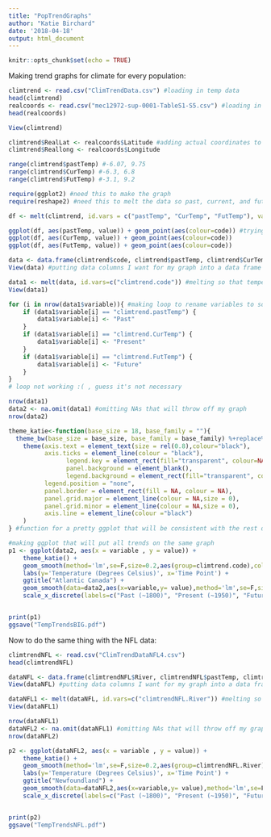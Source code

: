 ```yaml
---
title: "PopTrendGraphs"
author: "Katie Birchard"
date: '2018-04-18'
output: html_document
---
```


```r
knitr::opts_chunk$set(echo = TRUE)
```

Making trend graphs for climate for every population:

```r
climtrend <- read.csv("ClimTrendData.csv") #loading in temp data
head(climtrend)
realcoords <- read.csv("mec12972-sup-0001-TableS1-S5.csv") #loading in actual coordinates (non-rounded) in case I need them
head(realcoords)

View(climtrend)

climtrend$RealLat <- realcoords$Latitude #adding actual coordinates to dataset
climtrend$Reallong <- realcoords$Longitude

range(climtrend$pastTemp) #-6.07, 9.75
range(climtrend$CurTemp) #-6.3, 6.8
range(climtrend$FutTemp) #-3.1, 9.2

require(ggplot2) #need this to make the graph
require(reshape2) #need this to melt the data so past, current, and future temp are in the same column

df <- melt(climtrend, id.vars = c("pastTemp", "CurTemp", "FutTemp"), variable.name = "code") #trying to melt the data and failing

ggplot(df, aes(pastTemp, value)) + geom_point(aes(colour=code)) #trying to plot the data, but failing
ggplot(df, aes(CurTemp, value)) + geom_point(aes(colour=code))
ggplot(df, aes(FutTemp, value)) + geom_point(aes(colour=code))

data <- data.frame(climtrend$code, climtrend$pastTemp, climtrend$CurTemp, climtrend$FutTemp)
View(data) #putting data columns I want for my graph into a data frame

data1 <- melt(data, id.vars=c("climtrend.code")) #melting so that temperature is now a column, and timepoint is now a column
View(data1)

for (i in nrow(data1$variable)){ #making loop to rename variables to something more aesthetic
	if (data1$variable[i] == "climtrend.pastTemp") {
		data1$variable[i] <- "Past"
	}
	if (data1$variable[i] == "climtrend.CurTemp") {
		data1$variable[i] <- "Present"
	}
	if (data1$variable[i] == "climtrend.FutTemp") {
		data1$variable[i] <- "Future"
	}
}
# loop not working :( , guess it's not necessary

nrow(data1)
data2 <- na.omit(data1) #omitting NAs that will throw off my graph
nrow(data2)

theme_katie<-function(base_size = 18, base_family = ""){
  theme_bw(base_size = base_size, base_family = base_family) %+replace% 
    theme(axis.text = element_text(size = rel(0.8),colour="black"),
          axis.ticks = element_line(colour = "black"),
    			legend.key = element_rect(fill="transparent", colour=NA),
    			panel.background = element_blank(),
    			legend.background = element_rect(fill="transparent", colour=NA),
          legend.position = "none",
          panel.border = element_rect(fill = NA, colour = NA), 
          panel.grid.major = element_line(colour = NA,size = 0), 
          panel.grid.minor = element_line(colour = NA,size = 0), 
          axis.line = element_line(colour ="black")
    )
} #function for a pretty ggplot that will be consistent with the rest of my plots

#making ggplot that will put all trends on the same graph
p1 <- ggplot(data2, aes(x = variable , y = value)) +
	theme_katie() + 
	geom_smooth(method='lm',se=F,size=0.2,aes(group=climtrend.code),color='grey') +
	labs(y='Temperature (Degrees Celsius)', x='Time Point') +
	ggtitle("Atlantic Canada") +
	geom_smooth(data=data2,aes(x=variable,y= value),method='lm',se=F,size=2,color='black') +
	scale_x_discrete(labels=c("Past (~1800)", "Present (~1950)", "Future (~2100)"))


print(p1)
ggsave("TempTrendsBIG.pdf")
```
Now to do the same thing with the NFL data:

```r
climtrendNFL <- read.csv("ClimTrendDataNFL4.csv")
head(climtrendNFL)

dataNFL <- data.frame(climtrendNFL$River, climtrendNFL$pastTemp, climtrendNFL$CurTemp, climtrendNFL$FutTemp)
View(dataNFL) #putting data columns I want for my graph into a data frame

dataNFL1 <- melt(dataNFL, id.vars=c("climtrendNFL.River")) #melting so that temperature is now a column, and timepoint is now a column
View(dataNFL1)

nrow(dataNFL1)
dataNFL2 <- na.omit(dataNFL1) #omitting NAs that will throw off my graph
nrow(dataNFL2)

p2 <- ggplot(dataNFL2, aes(x = variable , y = value)) +
	theme_katie() + 
	geom_smooth(method='lm',se=F,size=0.2,aes(group=climtrendNFL.River),color='grey') +
	labs(y='Temperature (Degrees Celsius)', x='Time Point') +
	ggtitle("Newfoundland") +
	geom_smooth(data=dataNFL2,aes(x=variable,y= value),method='lm',se=F,size=2,color='black') +
	scale_x_discrete(labels=c("Past (~1800)", "Present (~1950)", "Future (~2100)"))


print(p2)
ggsave("TempTrendsNFL.pdf")
```


